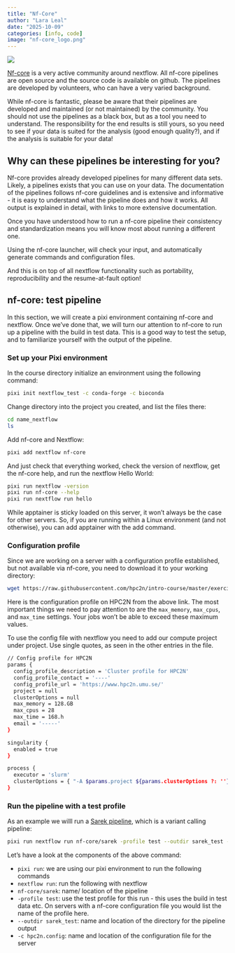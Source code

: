 ```yaml
---
title: "Nf-Core"
author: "Lara Leal"
date: "2025-10-09"
categories: [info, code] 
image: "nf-core_logo.png"
---
```

![](nf-core-logo_big.png){.post-header}

[Nf-core](https://nf-co.re) is a very active community around nextflow. All nf-core pipelines are open source and the source code is available on github. The pipelines are developed by volunteers, who can have a very varied background.

While nf-core is fantastic, please be aware that their pipelines are developed and maintained (or not maintained) by the community. You should not use the pipelines as a black box, but as a tool you need to understand. The responsibility for the end results is still yours, so you need to see if your data is suited for the analysis (good enough quality?), and if the analysis is suitable for your data!


## **Why can these pipelines be interesting for you?**

Nf-core provides already developed pipelines for many different data sets. Likely, a pipelines exists that you can use on your data. The documentation of the pipelines follows nf-core guidelines and is extensive and informative - it is easy to understand what the pipeline does and how it works. All output is explained in detail, with links to more extensive documentation.

Once you have understood how to run a nf-core pipeline their consistency and standardization means you will know most about running a different one.

Using the nf-core launcher, will check your input, and automatically generate commands and configuration files.

And this is on top of all nextflow functionality such as portability, reproducibility and the resume-at-fault option!

## **nf-core: test pipeline**

In this section, we will create a pixi environment containing nf-core and nextflow. Once we’ve done that, we will turn our attention to nf-core to run up a pipeline with the build in test data. This is a good way to test the setup, and to familiarize yourself with the output of the pipeline.

### **Set up your Pixi environment**

In the course directory initialize an environment using the following command:
```bash
pixi init nextflow_test -c conda-forge -c bioconda
```

Change directory into the project you created, and list the files there:
```bash
cd name_nextflow
ls
```
Add nf-core and Nextflow:
```bash
pixi add nextflow nf-core
```

And just check that everything worked, check the version of nextflow, get the nf-core help, and run the nextflow Hello World:
```bash
pixi run nextflow -version
pixi run nf-core --help
pixi run nextflow run hello
```

While apptainer is sticky loaded on this server, it won’t always be the case for other servers. So, if you are running within a Linux environment (and not otherwise), you can add apptainer with the add command.

### **Configuration profile**

Since we are working on a server with a configuration profile established, but not available via nf-core, you need to download it to your working directory:
```bash
wget https://raw.githubusercontent.com/hpc2n/intro-course/master/exercises/NEXTFLOW/INTERACTIVE/hpc2n.config
```
Here is the configuration profile on HPC2N from the above link. The most important things we need to pay attention to are the `max_memory`, `max_cpus`, and `max_time` settings. Your jobs won’t be able to exceed these maximum values.

To use the config file with nextflow you need to add our compute project under project. Use single quotes, as seen in the other entries in the file.
```bash
// Config profile for HPC2N
params {
  config_profile_description = 'Cluster profile for HPC2N'
  config_profile_contact = '----'
  config_profile_url = 'https://www.hpc2n.umu.se/'
  project = null
  clusterOptions = null
  max_memory = 128.GB
  max_cpus = 28
  max_time = 168.h
  email = '-----'
}

singularity {
  enabled = true
}

process {
  executor = 'slurm'
  clusterOptions = { "-A $params.project ${params.clusterOptions ?: ''}" }
}
```
### **Run the pipeline with a test profile**

As an example we willl run a [Sarek pipeline](https://nf-co.re/sarek/3.4.2/), which is a variant calling pipeline:
```bash
pixi run nextflow run nf-core/sarek -profile test --outdir sarek_test -c hpc2n.config
```
Let’s have a look at the components of the above command:

* `pixi run`: we are using our pixi environment to run the following commands
* `nextflow run`: run the following with nextflow
* `nf-core/sarek`: name/ location of the pipeline
* `-profile test`: use the test profile for this run - this uses the build in test data etc. On servers with a nf-core configuration file you would list the name of the profile here.
* `--outdir sarek_test`: name and location of the directory for the pipeline output
* `-c hpc2n.config`: name and location of the configuration file for the server

